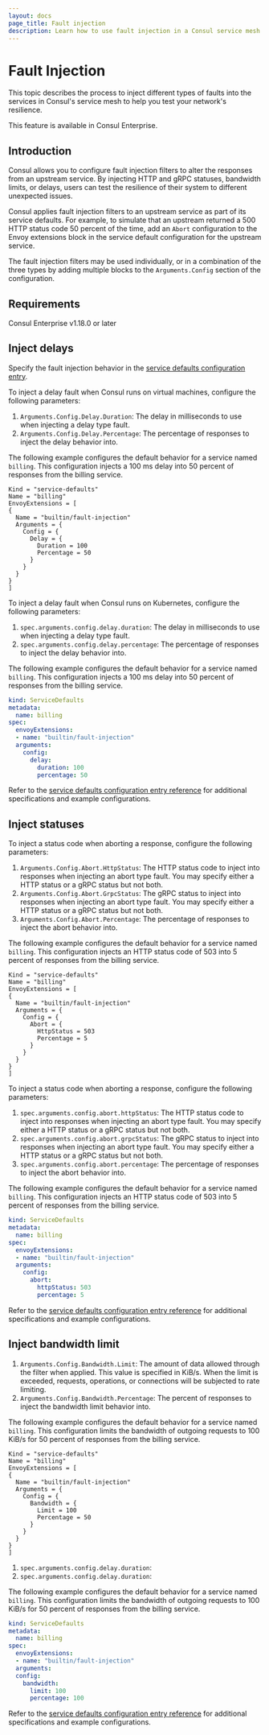 ```yaml
---
layout: docs
page_title: Fault injection
description: Learn how to use fault injection in a Consul service mesh to inject artificial latency, response codes, or bandwidth limits for application testing.
---
```


# Fault Injection

This topic describes the process to inject different types of faults into the services in Consul's service mesh to help you test your network's resilience.

<EnterpriseAlert> This feature is available in Consul Enterprise. </EnterpriseAlert>

## Introduction

Consul allows you to configure fault injection filters to alter the responses from an upstream service. By injecting HTTP and gRPC statuses, bandwidth limits, or delays, users can test the resilience of their system to different unexpected issues.

Consul applies fault injection filters to an upstream service as part of its service defaults. For example, to simulate that an upstream returned a 500 HTTP status code 50 percent of the time, add an `Abort` configuration to the Envoy extensions block in the service default configuration for the upstream service.

The fault injection filters may be used individually, or in a combination of the three types by adding multiple blocks to the `Arguments.Config` section of the configuration.

## Requirements

Consul Enterprise v1.18.0 or later

## Inject delays

Specify the fault injection behavior in the [service defaults configuration entry](/consul/docs/connect/config-entries/service-defaults).

<Tabs>
  <Tab heading="VMs" group="vms">

To inject a delay fault when Consul runs on virtual machines, configure the following parameters:

1. `Arguments.Config.Delay.Duration`: The delay in milliseconds to use when injecting a delay type fault.
1. `Arguments.Config.Delay.Percentage`: The percentage of responses to inject the delay behavior into.

The following example configures the default behavior for a service named `billing`. This configuration injects a 100 ms delay into 50 percent of responses from the billing service.

```hcl
Kind = "service-defaults"
Name = "billing"
EnvoyExtensions = [
{
  Name = "builtin/fault-injection"
  Arguments = {
    Config = {
      Delay = {
        Duration = 100
        Percentage = 50
      }
    }
  }
}
]
```

  </Tab>
  <Tab heading="Kubernetes" group="k8s">

To inject a delay fault when Consul runs on Kubernetes, configure the following parameters:

1. `spec.arguments.config.delay.duration`: The delay in milliseconds to use when injecting a delay type fault.
1. `spec.arguments.config.delay.percentage`: The percentage of responses to inject the delay behavior into.

The following example configures the default behavior for a service named `billing`. This configuration injects a 100 ms delay into 50 percent of responses from the billing service.

```yaml
kind: ServiceDefaults
metadata:
  name: billing
spec:
  envoyExtensions:
  - name: "builtin/fault-injection"
  arguments:
    config:
      delay:
        duration: 100
        percentage: 50
```

  </Tab>
</Tabs>


Refer to the [service defaults configuration entry reference](/consul/docs/connect/config-entries/service-defaults) for additional specifications and example configurations.

## Inject statuses

<Tabs>
  <Tab heading="VMs" group="vms">
To inject a status code when aborting a response, configure the following parameters: 

1. `Arguments.Config.Abort.HttpStatus`: The HTTP status code to inject into responses when injecting an abort type fault. You may specify either a HTTP status or a gRPC status but not both.
1. `Arguments.Config.Abort.GrpcStatus`: The gRPC status to inject into responses when injecting an abort type fault. You may specify either a HTTP status or a gRPC status but not both.
1. `Arguments.Config.Abort.Percentage`: The percentage of responses to inject the abort behavior into.

The following example configures the default behavior for a service named `billing`. This configuration injects an HTTP status code of 503 into 5 percent of responses from the billing service.

```hcl
Kind = "service-defaults"
Name = "billing"
EnvoyExtensions = [
{
  Name = "builtin/fault-injection"
  Arguments = {
    Config = {
      Abort = {
        HttpStatus = 503
        Percentage = 5
      }
    }
  }
}
]
```

  </Tab>
  <Tab heading="Kubernetes" group="k8s">

To inject a status code when aborting a response, configure the following parameters: 

1. `spec.arguments.config.abort.httpStatus`: The HTTP status code to inject into responses when injecting an abort type fault. You may specify either a HTTP status or a gRPC status but not both.
1. `spec.arguments.config.abort.grpcStatus`: The gRPC status to inject into responses when injecting an abort type fault. You may specify either a HTTP status or a gRPC status but not both.
1. `spec.arguments.config.abort.percentage`: The percentage of responses to inject the abort behavior into.

The following example configures the default behavior for a service named `billing`. This configuration injects an HTTP status code of 503 into 5 percent of responses from the billing service.

```yaml
kind: ServiceDefaults
metadata:
  name: billing
spec:
  envoyExtensions:
  - name: "builtin/fault-injection"
  arguments:
    config:
      abort:
        httpStatus: 503
        percentage: 5
```

  </Tab>
</Tabs>

Refer to the [service defaults configuration entry reference](/consul/docs/connect/config-entries/service-defaults) for additional specifications and example configurations.

## Inject bandwidth limit

<Tabs>
  <Tab heading="VMs" group="vms">

1. `Arguments.Config.Bandwidth.Limit`: The amount of data allowed through the filter when applied. This value is specified in KiB/s. When the limit is exceeded, requests, operations, or connections will be subjected to rate limiting.
1. `Arguments.Config.Bandwidth.Percentage`: The percent of responses to inject the bandwidth limit behavior into.

The following example configures the default behavior for a service named `billing`. This configuration limits the bandwidth of outgoing requests to 100 KiB/s for 50 percent of responses from the billing service.

```hcl
Kind = "service-defaults"
Name = "billing"
EnvoyExtensions = [
{
  Name = "builtin/fault-injection"
  Arguments = {
    Config = {
      Bandwidth = {
        Limit = 100
        Percentage = 50
      }
    }
  }
}
]
```

  </Tab>
  <Tab heading="Kubernetes" group="k8s">

1. `spec.arguments.config.delay.duration`:
1. `spec.arguments.config.delay.duration`:

The following example configures the default behavior for a service named `billing`. This configuration limits the bandwidth of outgoing requests to 100 KiB/s for 50 percent of responses from the billing service.

```yaml
kind: ServiceDefaults
metadata:
  name: billing
spec:
  envoyExtensions:
  - name: "builtin/fault-injection"
  arguments:
  config:
    bandwidth:
      limit: 100
      percentage: 100
```

  </Tab>
</Tabs>

Refer to the [service defaults configuration entry reference](/consul/docs/connect/config-entries/service-defaults) for additional specifications and example configurations.
